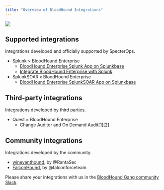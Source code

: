 ---
title: "Overview of BloodHound Integrations"
---

<img noZoom src="/assets/enterprise-AND-community-edition-pill-tag.svg"/> 

## Supported integrations

Integrations developed and officially supported by SpecterOps.

- Splunk × BloodHound Enterprise
  - [BloodHound Enterprise Splunk App on Splunkbase](https://splunkbase.splunk.com/app/6609)
  - [Integrate BloodHound Enterprise with Splunk](/integrations/integrations/splunk)
- SplunkSOAR x BloodHound Enterprise
  - [BloodHound Enterprise SplunkSOAR App on Splunkbase](https://splunkbase.splunk.com/app/7772)

## Third-party integrations

Integrations developed by third parties.

- Quest × BloodHound Enterprise
  - Change Auditor and On Demand Audit[[1](https://www.quest.com/video/on-demand-audit-now-supports-bloodhound-enterprise/)][[2](https://www.quest.com/video/secure-active-directory-with-bloodhound-enterprise-on-demand-audit/)]

## Community integrations

Integrations developed by the community.

- [wineventhound](https://medium.com/@RantaSec/bloodhound-for-blue-teams-windows-event-id-4624-a259c76ee09e), by @RantaSec
- [FalconHound](https://github.com/FalconForceTeam/FalconHound), by @falconforceteam

Please share your integrations with us in the [BloodHound Gang community Slack](/resources/community-support/getting-help).
